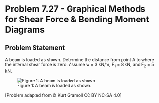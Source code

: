 # Problem 7.27 - Graphical Methods for Shear Force & Bending Moment Diagrams {.unnumbered}

## Problem Statement

A beam is loaded as shown. Determine the distance from point A to where the internal shear force is zero. Assume w = 3 kN/m, F<sub>1</sub> = 8 kN, and F<sub>2</sub> = 5 kN.


![Figure 1: A beam is loaded as shown.](images/332.png){fig-alt="Picture of a beam with a series of loads applied. F1 occurs at A, w occurs from A to B, and F2 occurs at C. The beam is attached to the wall at D. The distance from A to B is 3m, the distance from B to C is 2m, and the distance from C to D is 1m."}

\[Problem adapted from © Kurt Gramoll CC BY NC-SA 4.0\]